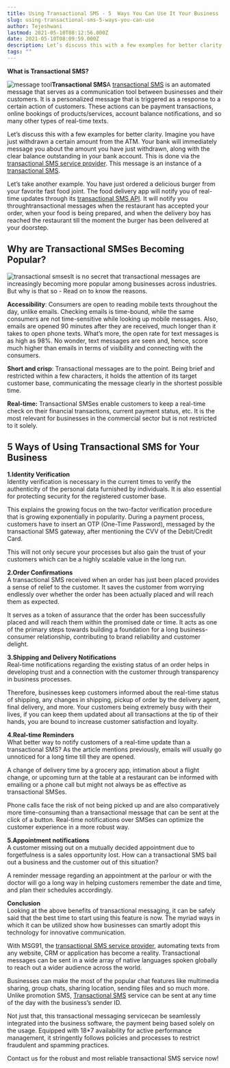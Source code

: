 ```yaml
---
title: Using Transactional SMS - 5  Ways You Can Use It Your Business
slug: using-transactional-sms-5-ways-you-can-use
author: Tejeshwani
lastmod: 2021-05-10T08:12:56.000Z
date: 2021-05-10T08:09:59.000Z
description: Let’s discuss this with a few examples for better clarity. Imagine you have just withdrawn a certain amount from the ATM. Your bank will immediately message you about the amount you have just withdrawn, along with the clear balance outstanding in your bank account. This is done via the transactional SMS service provider. This message is an instance of a transactional sms service provider.
tags: ""
---
```


**What is Transactional SMS?**

![message tool](https://images-msg91.s3.ap-south-1.amazonaws.com/2021/05/Group-18407.png)**Transactional SMS**A [transactional SMS](https://msg91.com/sms/) is an automated message that serves as a communication tool between businesses and their customers. It is a personalized message that is triggered as a response to a certain action of customers. These actions can be payment transactions, online bookings of products/services, account balance notifications, and so many other types of real-time texts. 

Let’s discuss this with a few examples for better clarity. Imagine you have just withdrawn a certain amount from the ATM. Your bank will immediately message you about the amount you have just withdrawn, along with the clear balance outstanding in your bank account. This is done via the [transactional SMS service provider](https://msg91.com/). This message is an instance of a [transactional SMS](https://msg91.com/sms/).

Let’s take another example. You have just ordered a delicious burger from your favorite fast food joint. The food delivery app will notify you of real-time updates through its [transactional SMS API](https://msg91.com/sms/). It will notify you throughtransactional messages when the restaurant has accepted your order, when your food is being prepared, and when the delivery boy has reached the restaurant till the moment the burger has been delivered at your doorstep. 

**Why are Transactional SMSes Becoming Popular?**
-------------------------------------------------

![transactional smses](https://images-msg91.s3.ap-south-1.amazonaws.com/2021/05/Group-17309.png)It is no secret that transactional messages are increasingly becoming more popular among businesses across industries. But why is that so - Read on to know the reasons.

**Accessibility**: Consumers are open to reading mobile texts throughout the day, unlike emails. Checking emails is time-bound, while the same consumers are not time-sensitive while looking up mobile messages. Also, emails are opened 90 minutes after they are received, much longer than it takes to open phone texts. What’s more, the open rate for text messages is as high as 98%. No wonder, text messages are seen and, hence, score much higher than emails in terms of visibility and connecting with the consumers.

**Short and crisp**: Transactional messages are to the point. Being brief and restricted within a few characters, it holds the attention of its target customer base, communicating the message clearly in the shortest possible time.

**Real-time:** Transactional SMSes enable customers to keep a real-time check on their financial transactions, current payment status, etc. It is the most relevant for businesses in the commercial sector but is not restricted to it solely.

**5 Ways of Using Transactional SMS for Your Business**
-------------------------------------------------------

**1.****Identity Verification******  
Identity verification is necessary in the current times to verify the authenticity of the personal data furnished by individuals. It is also essential for protecting security for the registered customer base. 

This explains the growing focus on the two-factor verification procedure that is growing exponentially in popularity. During a payment process, customers have to insert an OTP (One-Time Password), messaged by the transactional SMS gateway, after mentioning the CVV of the Debit/Credit Card. 

This will not only secure your processes but also gain the trust of your customers which can be a highly scalable value in the long run.  


**2.****Order Confirmations******  
A transactional SMS received when an order has just been placed provides a sense of relief to the customer. It saves the customer from worrying endlessly over whether the order has been actually placed and will reach them as expected. 

It serves as a token of assurance that the order has been successfully placed and will reach them within the promised date or time. It acts as one of the primary steps towards building a foundation for a long business-consumer relationship, contributing to brand reliability and customer delight.   


**3.****Shipping and Delivery Notifications******   
Real-time notifications regarding the existing status of an order helps in developing trust and a connection with the customer through transparency in business processes. 

Therefore, businesses keep customers informed about the real-time status of shipping, any changes in shipping, pickup of order by the delivery agent, final delivery, and more. Your customers being extremely busy with their lives, if you can keep them updated about all transactions at the tip of their hands, you are bound to increase customer satisfaction and loyalty.  


**4.****Real-time Reminders******  
What better way to notify customers of a real-time update than a transactional SMS? As the article mentions previously, emails will usually go unnoticed for a long time till they are opened. 

A change of delivery time by a grocery app, intimation about a flight change, or upcoming turn at the table at a restaurant can be informed with emailing or a phone call but might not always be as effective as transactional SMSes. 

Phone calls face the risk of not being picked up and are also comparatively more time-consuming than a transactional message that can be sent at the click of a button. Real-time notifications over SMSes can optimize the customer experience in a more robust way.  


**5.****Appointment notifications******  
A customer missing out on a mutually decided appointment due to forgetfulness is a sales opportunity lost. How can a transactional SMS bail out a business and the customer out of this situation? 

A reminder message regarding an appointment at the parlour or with the doctor will go a long way in helping customers remember the date and time, and plan their schedules accordingly. 

**Conclusion**  
Looking at the above benefits of transactional messaging, it can be safely said that the best time to start using this feature is now. The myriad ways in which it can be utilized show how businesses can smartly adopt this technology for innovative communication. 

With MSG91, the [transactional SMS service provider](https://msg91.com/), automating texts from any website, CRM or application has become a reality. Transactional messages can be sent in a wide array of native languages spoken globally to reach out a wider audience across the world. 

Businesses can make the most of the popular chat features like multimedia sharing, group chats, sharing location, sending files and so much more. Unlike promotion SMS, [Transactional SMS](https://msg91.com/sms/) service can be sent at any time of the day with the business’s sender ID. 

Not just that, this transactional messaging servicecan be seamlessly integrated into the business software, the payment being based solely on the usage. Equipped with 18\*7 availability for active performance management, it stringently follows policies and processes to restrict fraudulent and spamming practices. 

Contact us for the robust and most reliable transactional SMS service now!

